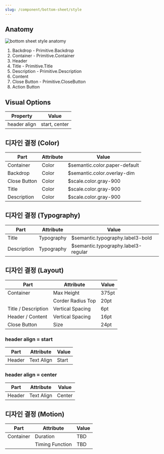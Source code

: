 ```yaml
---
slug: /component/bottom-sheet/style
---
```


## Anatomy

<Anatomy>![bottom sheet style anatomy](./anatomy.png)</Anatomy>

1. Backdrop - Primitive.Backdrop
2. Container - Primitive.Container
3. Header
4. Title - Primitive.Title
5. Description - Primitive.Description
6. Content
7. Close Button - Primitive.CloseButton
8. Action Button

## Visual Options

| Property     | Value         |
| ------------ | ------------- |
| header align | start, center |

## 디자인 결정 (Color)

| Part         | Attribute | Value                         |
| ------------ | --------- | ----------------------------- |
| Container    | Color     | $semantic.color.paper-default |
| Backdrop     | Color     | $semantic.color.overlay-dim   |
| Close Button | Color     | $scale.color.gray-900         |
| Title        | Color     | $scale.color.gray-900         |
| Description  | Color     | $scale.color.gray-900         |

## 디자인 결정 (Typography)

| Part        | Attribute  | Value                               |
| ----------- | ---------- | ----------------------------------- |
| Title       | Typography | $semantic.typography.label3-bold    |
| Description | Typography | $semantic.typography.label3-regular |

## 디자인 결정 (Layout)

| Part                | Attribute          | Value |
| ------------------- | ------------------ | ----- |
| Container           | Max Height         | 375pt |
|                     | Corder Radius Top  | 20pt  |
| Title / Description | Vertical Spacing   | 6pt   |
| Header / Content    | Vertical Spacing   | 16pt  |
| Close Button        | Size               | 24pt  |

### header align = start

| Part   | Attribute  | Value |
| ------ | ---------- | ----- |
| Header | Text Align | Start |

### header align = center

| Part   | Attribute  | Value  |
| ------ | ---------- | ------ |
| Header | Text Align | Center |

## 디자인 결정 (Motion)

| Part      | Attribute       | Value |
| --------- | --------------- | ----- |
| Container | Duration        | TBD   |
|           | Timing Function | TBD   |
